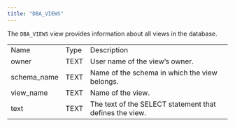 ```yaml
---
title: "DBA_VIEWS"
---
```


<div id="dba_views" class="registered_link"></div>

The `DBA_VIEWS` view provides information about all views in the database.

|             |      |                                                         |
| ----------- | ---- | ------------------------------------------------------- |
| Name        | Type | Description                                             |
| owner       | TEXT | User name of the view’s owner.                          |
| schema_name | TEXT | Name of the schema in which the view belongs.           |
| view_name   | TEXT | Name of the view.                                       |
| text        | TEXT | The text of the SELECT statement that defines the view. |
